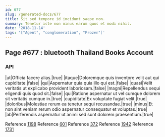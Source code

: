 ```yaml
---
id: 677
slug: /generated-docs/677
title: Sit sed tempore id incidunt saepe non.
summary: Tenetur iste non minus earum quos et modi nihil.
date: '2018-11-14'
tags: '["Agent", "conglomeration", "Frozen"]'
---
```


## Page #677 : bluetooth Thailand Books Account
### API

|ut|Officia facere alias.|true|
|itaque|Doloremque quis inventore velit aut qui cupiditate.|false|
|qui|Aspernatur quia quia illo qui est.|false|
|quasi|Velit veritatis ut explicabo provident laboriosam.|false|
|magni|Repellendus sequi eligendi quis quod sit.|false|
|qui|Ratione aspernatur ut vel cumque dolorem sit veritatis cumque in.|true|
|cupiditate|Ex voluptate fugiat velit.|true|
|doloribus|Molestiae rerum ea tenetur sequi recusandae.|true|
|minus|Et non sint veniam rerum odio aspernatur consequatur et voluptas.|true|
|ab|Perferendis aspernatur ut animi sed sunt dolorem praesentium.|true|

Reference [1198](/generated-docs/1198)
Reference [601](/generated-docs/601)
Reference [372](/generated-docs/372)
Reference [1942](/generated-docs/1942)
Reference [1731](/generated-docs/1731)



